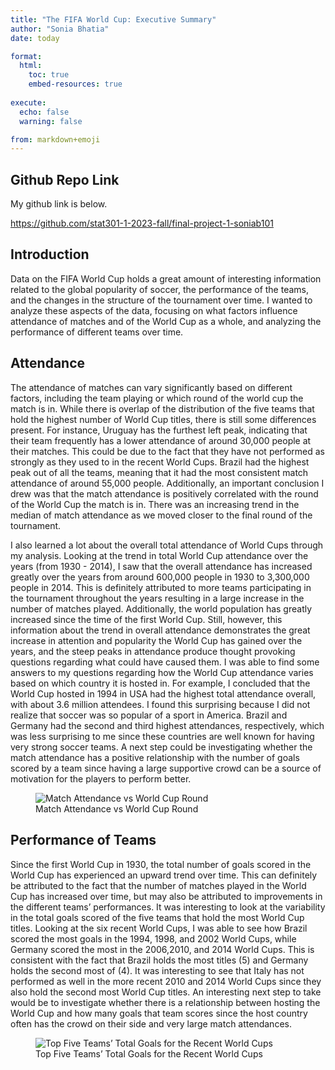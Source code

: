 ```yaml
---
title: "The FIFA World Cup: Executive Summary"
author: "Sonia Bhatia"
date: today

format:
  html:
    toc: true
    embed-resources: true
    
execute:
  echo: false
  warning: false

from: markdown+emoji 
---
```




::: {.callout-tip icon=false}

## Github Repo Link

My github link is below.

[https://github.com/stat301-1-2023-fall/final-project-1-soniab101](https://github.com/stat301-1-2023-fall/final-project-1-soniab101)

:::

## Introduction
Data on the FIFA World Cup holds a great amount of interesting information related to the global popularity of soccer, the performance of the teams, and the changes in the structure of the tournament over time. I wanted to analyze these aspects of the data, focusing on what factors influence attendance of matches and of the World Cup as a whole, and analyzing the performance of different teams over time. 

## Attendance
The attendance of matches can vary significantly based on different factors, including the team playing or which round of the world cup the match is in. While there is overlap of the distribution of the five teams that hold the highest number of World Cup titles, there is still some differences present. For instance, Uruguay has the furthest left peak, indicating that their team frequently has a lower attendance of around 30,000 people at their matches. This could be due to the fact that they have not performed as strongly as they used to in the recent World Cups. Brazil had the highest peak out of all the teams, meaning that it had the most consistent match attendance of around 55,000 people. Additionally, an important conclusion I drew was that the match attendance is positively correlated with the round of the World Cup the match is in. There was an increasing trend in the median of match attendance as we moved closer to the final round of the tournament.

I also learned a lot about the overall total attendance of World Cups through my analysis. Looking at the trend in total World Cup attendance over the years (from 1930 - 2014), I saw that the overall attendance has increased greatly over the years from around 600,000 people in 1930 to 3,300,000 people in 2014. This is definitely attributed to more teams participating in the tournament throughout the years resulting in a large increase in the number of matches played. Additionally, the world population has greatly increased since the time of the first World Cup. Still, however, this information about the trend in overall attendance demonstrates the great increase in attention and popularity the World Cup has gained over the years, and the steep peaks in attendance produce thought provoking questions regarding what could have caused them. I was able to find some answers to my questions regarding how the World Cup attendance varies based on which country it is hosted in. For example, I concluded that the World Cup hosted in 1994 in USA had the highest total attendance overall, with about 3.6 million attendees. I found this surprising because I did not realize that soccer was so popular of a sport in America. Brazil and Germany had the second and third highest attendances, respectively, which was less surprising to me since these countries are well known for having very strong soccer teams. A next step could be investigating whether the match attendance has a positive relationship with the number of goals scored by a team since having a large supportive crowd can be a source of motivation for the players to perform better. 

![Match Attendance vs World Cup Round](plots/stages_atten_plot.png)

## Performance of Teams
Since the first World Cup in 1930, the total number of goals scored in the World Cup has experienced an upward trend over time. This can definitely be attributed to the fact that the number of matches played in the World Cup has increased over time, but may also be attributed to improvements in the different teams' performances. It was interesting to look at the variability in the total goals scored of the five teams that hold the most World Cup titles. Looking at the six recent World Cups, I was able to see how Brazil scored the most goals in the 1994, 1998, and 2002 World Cups, while Germany scored the most in the 2006,2010, and 2014 World Cups. This is consistent with the fact that Brazil holds the most titles (5) and Germany holds the second most of (4). It was interesting to see that Italy has not performed as well in the more recent 2010 and 2014 World Cups since they also hold the second most World Cup titles. An interesting next step to take would be to investigate whether there is a relationship between hosting the World Cup and how many goals that team scores since the host country often has the crowd on their side and very large match attendances. 

![Top Five Teams’ Total Goals for the Recent World Cups](plots/countrygoals_recentWC_top5_plot.png)